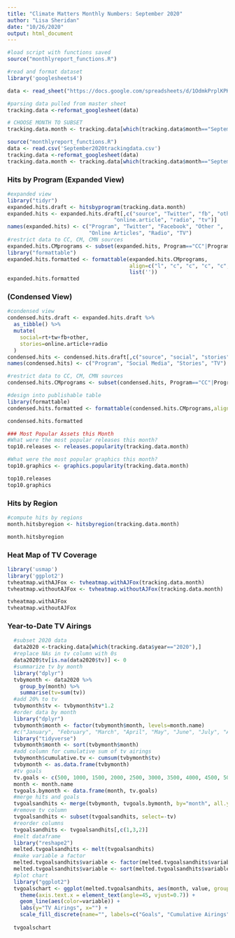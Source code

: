 ```yaml
---
title: "Climate Matters Monthly Numbers: September 2020"
author: "Lisa Sheridan"
date: "10/26/2020"
output: html_document
---
```


```r
#load script with functions saved
source("monthlyreport_functions.R")

#read and format dataset
library('googlesheets4')

data <- read_sheet("https://docs.google.com/spreadsheets/d/1OdmkPrplKPKEQ7yKaRJg1ccODx05DehXftfPmWzQrWs/edit#gid=119899987", sheet=2)

#parsing data pulled from master sheet
tracking.data <-reformat_googlesheet(data)

# CHOOSE MONTH TO SUBSET
tracking.data.month <- tracking.data[which(tracking.data$month=="September" & tracking.data$year=="2020"),]
```

```r
source("monthlyreport_functions.R")
data <- read.csv('September2020trackingdata.csv')
tracking.data <-reformat_googlesheet(data)
tracking.data.month <- tracking.data[which(tracking.data$month=="September" & tracking.data$year=="2020"),]
```


### Hits by Program (Expanded View)
```r
#expanded view
library("tidyr")
expanded.hits.draft <- hitsbyprogram(tracking.data.month)
expanded.hits <- expanded.hits.draft[,c("source", "Twitter", "fb", "other",
                                  "online.article", "radio", "tv")]
names(expanded.hits) <- c("Program", "Twitter", "Facebook", "Other ",
                          "Online Articles", "Radio", "TV")
#restrict data to CC, CM, CMN sources
expanded.hits.CMprograms <- subset(expanded.hits, Program=="CC"|Program=="CM"|Program=="CMN"|Program=="Total")
library("formattable")
expanded.hits.formatted <- formattable(expanded.hits.CMprograms,
                                       align=c("l", "c", "c", "c", "c", "c", "c"),
                                       list(''))
expanded.hits.formatted
```

### (Condensed View)
```r
#condensed view
condensed.hits.draft <- expanded.hits.draft %>%
  as_tibble() %>%
  mutate(
    social=rt+tw+fb+other,
    stories=online.article+radio
  )
condensed.hits <- condensed.hits.draft[,c("source", "social", "stories", "tv")]
names(condensed.hits) <- c("Program", "Social Media", "Stories", "TV")

#restrict data to CC, CM, CMN sources
condensed.hits.CMprograms <- subset(condensed.hits, Program=="CC"|Program=="CM"|Program=="CMN"|Program=="Total")

#design into publishable table
library(formattable)
condensed.hits.formatted <- formattable(condensed.hits.CMprograms,align=c("l", "c", "c", "c"))

condensed.hits.formatted
```


```r
### Most Popular Assets this Month
#What were the most popular releases this month?
top10.releases <- releases.popularity(tracking.data.month)

#What were the most popular graphics this month?
top10.graphics <- graphics.popularity(tracking.data.month)

top10.releases
top10.graphics
```

### Hits by Region
```r
#compute hits by regions
month.hitsbyregion <- hitsbyregion(tracking.data.month)

month.hitsbyregion
```

### Heat Map of TV Coverage
```r
library('usmap')
library('ggplot2')
tvheatmap.withAJFox <- tvheatmap.withAJFox(tracking.data.month)
tvheatmap.withoutAJFox <- tvheatmap.withoutAJFox(tracking.data.month)

tvheatmap.withAJFox
tvheatmap.withoutAJFox
```


### Year-to-Date TV Airings
```r
  #subset 2020 data
  data2020 <-tracking.data[which(tracking.data$year=="2020"),]
  #replace NAs in tv column with 0s
  data2020$tv[is.na(data2020$tv)] <- 0
  #summarize tv by month
  library("dplyr")
  tvbymonth <- data2020 %>%
    group_by(month) %>%
    summarise(tv=sum(tv))
  #add 20% to tv
  tvbymonth$tv <- tvbymonth$tv*1.2
  #order data by month
  library("dplyr")
  tvbymonth$month <- factor(tvbymonth$month, levels=month.name)
  #c("January", "February", "March", "April", "May", "June", "July", "August", "September", "October", "November", "December")
  library("tidyverse")
  tvbymonth$month <- sort(tvbymonth$month)
  #add column for cumulative sum of tv airings
  tvbymonth$cumulative.tv <- cumsum(tvbymonth$tv)
  tvbymonth <- as.data.frame(tvbymonth)
  #tv goals
  tv.goals <- c(500, 1000, 1500, 2000, 2500, 3000, 3500, 4000, 4500, 5000, 5500, 6000)
  month <- month.name
  tvgoals.bymonth <- data.frame(month, tv.goals)
  #merge hits and goals
  tvgoalsandhits <- merge(tvbymonth, tvgoals.bymonth, by="month", all.y = TRUE)
  #remove tv column
  tvgoalsandhits <- subset(tvgoalsandhits, select=-tv)
  #reorder columns
  tvgoalsandhits <- tvgoalsandhits[,c(1,3,2)]
  #melt dataframe
  library("reshape2")
  melted.tvgoalsandhits <- melt(tvgoalsandhits)
  #make variable a factor
  melted.tvgoalsandhits$variable <- factor(melted.tvgoalsandhits$variable, levels = c("tv.goals", "cumulative.tv"))
  melted.tvgoalsandhits$variable <- sort(melted.tvgoalsandhits$variable)
  #plot chart
  library("ggplot2")
  tvgoalschart <- ggplot(melted.tvgoalsandhits, aes(month, value, group=variable)) + 
    theme(axis.text.x = element_text(angle=45, vjust=0.7)) +
    geom_line(aes(color=variable)) +
    labs(y="TV Airings", x="") +
    scale_fill_discrete(name="", labels=c("Goals", "Cumulative Airings"))
  
  tvgoalschart
```
